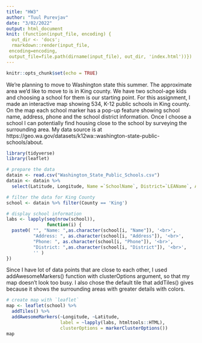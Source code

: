 ```yaml
---
title: "HW3"
author: "Tuul Purevjav"
date: "3/02/2022"
output: html_document
knit: (function(input_file, encoding) {
  out_dir <- 'docs';
  rmarkdown::render(input_file,
 encoding=encoding,
 output_file=file.path(dirname(input_file), out_dir, 'index.html'))})
---
```


```r
knitr::opts_chunk$set(echo = TRUE)
```

We're planning to move to Washington state this summer.  The approximate area we'd like to move to is in King county.  We have two school-age kids and choosing a school for them is our starting point.  For this assignment, I made an interactive map showing 534, K-12 public schools in King county. On the map each school marker has a pop-up feature showing school name, address, phone and the school district information.  Once I choose a school I can potentially find housing close to the school by surveying the surrounding area.  My data source is at https://geo.wa.gov/datasets/k12wa::washington-state-public-schools/about. 

```r
library(tidyverse)
library(leaflet)
```

```r
# prepare the data
datain <- read.csv("Washington_State_Public_Schools.csv")
datain <- datain %>% 
  select(Latitude, Longitude, Name =`SchoolName`, District=`LEAName`, Address=`PhysicalAddress`, County, Phone) 
```

```r
# filter the data for King County
school <- datain %>% filter(County == 'King')
```


```r
# display school information
labs <- lapply(seq(nrow(school)), 
               function(i) {
  paste0( "", "Name: ",as.character(school[i, "Name"]), '<br>',
          "Address: ", as.character(school[i, "Address"]), '<br>',
          "Phone: ", as.character(school[i, "Phone"]), '<br>',
          "District: ",as.character(school[i, "District"]), '<br>',
          '' ) 
})
```

Since I have lot of data points that are close to each other, I used addAwesomeMarkers() function with clusterOptions argument, so that my map doesn't look too busy.  I also chose the default tile that addTiles() gives because it shows the surrounding areas with greater details with colors.  
```r
# create map with `leaflet`
map <- leaflet(school) %>%
  addTiles() %>%
  addAwesomeMarkers(~Longitude, ~Latitude,
                    label = ~lapply(labs, htmltools::HTML),
                    clusterOptions = markerClusterOptions())
map
```




